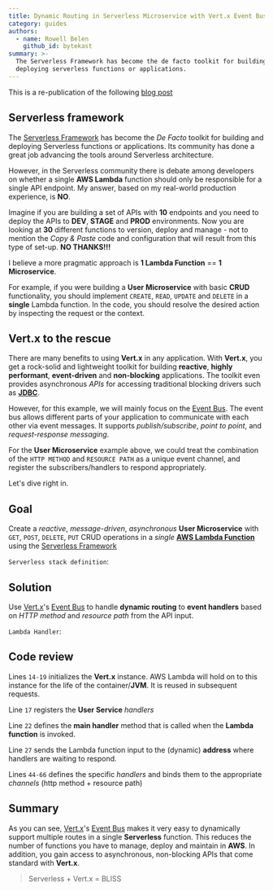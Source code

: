 ```yaml
---
title: Dynamic Routing in Serverless Microservice with Vert.x Event Bus
category: guides
authors:
  - name: Rowell Belen
    github_id: bytekast
summary: >-
  The Serverless Framework has become the de facto toolkit for building and
  deploying serverless functions or applications.
---
```


<Alert info>

This is a re-publication of the following [blog post](https://www.rowellbelen.com/dynamic-routing-in-serverless-microservice-with-vert-x-event-bus/)

</Alert>

## Serverless framework

The [Serverless Framework](https://serverless.com) has become the *De Facto* toolkit for building and deploying Serverless functions or applications. Its community has done a great job advancing the tools around Serverless architecture.

However, in the Serverless community there is debate among developers on whether a single **AWS Lambda** function should only be responsible for a single API endpoint. My answer, based on my real-world production experience, is **NO**. 

Imagine if you are building a set of APIs with **10** endpoints and you need to deploy the APIs to **DEV**, **STAGE** and **PROD** environments. Now you are looking at **30** different functions to version, deploy and manage - not to mention the *Copy & Paste* code and configuration that will result from this type of set-up. **NO THANKS!!!** 

I believe a more pragmatic approach is **1 Lambda Function** == **1 Microservice**.

For example, if you were building a **User Microservice** with basic **CRUD** functionality, you should implement `CREATE`, `READ`, `UPDATE` and `DELETE` in a **single** Lambda function. In the code, you should resolve the desired action by inspecting the request or the context.

## Vert.x to the rescue

There are many benefits to using **Vert.x** in any application. With **Vert.x**, you get a rock-solid and lightweight toolkit for building **reactive**, **highly performant**, **event-driven** and **non-blocking** applications. The toolkit even provides asynchronous *APIs* for accessing traditional blocking drivers such as **[JDBC](http://vertx.io/docs/vertx-jdbc-client/groovy/)**.

However, for this example, we will mainly focus on the [Event Bus](http://vertx.io/docs/vertx-core/groovy/#event_bus). The event bus allows different parts of your application to communicate with each other via event messages. It supports *publish/subscribe*, *point to point*, and *request-response messaging*.

For the **User Microservice** example above, we could treat the combination of the `HTTP METHOD` and `RESOURCE PATH` as a unique event channel, and register the subscribers/handlers to respond appropriately.

Let's dive right in.

## Goal

Create a *reactive*, *message-driven*, *asynchronous* **User Microservice** with `GET`, `POST`, `DELETE`, `PUT` CRUD operations in a *single* **[AWS Lambda Function](aws.amazon.com/lambda)** using the [Serverless Framework](https://serverless.com)

`Serverless stack definition`:

<Gist url="https://gist.github.com/bytekast/48daa2ca479156c98d2735cca181ef30" />

## Solution

Use [Vert.x](http://vertx.io)'s [Event Bus](http://vertx.io/docs/vertx-core/groovy/#event_bus) to handle **dynamic routing** to **event handlers** based on *HTTP method* and *resource path* from the API input.

`Lambda Handler`:

<Gist url="https://gist.github.com/bytekast/d5a544f8cdcd327a12010100b2ba2d66" />

## Code review

Lines `14-19` initializes the **Vert.x** instance. AWS Lambda will hold on to this instance for the life of the container/**JVM**. It is reused in subsequent requests.

Line `17` registers the **User Service** *handlers*

Line `22` defines the **main handler** method that is called when the **Lambda function** is invoked.

Line `27` sends the Lambda function input to the (dynamic) **address** where handlers are waiting to respond. 

Lines `44-66` defines the specific *handlers* and binds them to the appropriate *channels* (http method + resource path)

## Summary
 
As you can see, [Vert.x](http://vertx.io)'s [Event Bus](http://vertx.io/docs/vertx-core/groovy/#event_bus) makes it very easy to dynamically support multiple routes in a single **Serverless** function. This reduces the number of functions you have to manage, deploy and maintain in **AWS**. In addition, you gain access to asynchronous, non-blocking APIs that come standard with **Vert.x**.

> Serverless + Vert.x = BLISS
